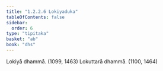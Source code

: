 ```yaml
---
title: "1.2.2.6 Lokiyaduka"
tableOfContents: false
sidebar:
  order: 6
type: "tipitaka"
basket: "ab"
book: "dhs"
---
```



<DynamicBreadcrumb />

<Division number="34" book="dhs" bookNo="29" page="7">

<Paragraph number="92" book="dhs">
Lokiyā dhammā. (<Emphasis>1099, 1463</Emphasis>)
</Paragraph>

<Paragraph number="93" book="dhs">
Lokuttarā dhammā. (<Emphasis>1100, 1464</Emphasis>)
</Paragraph>
</Division>